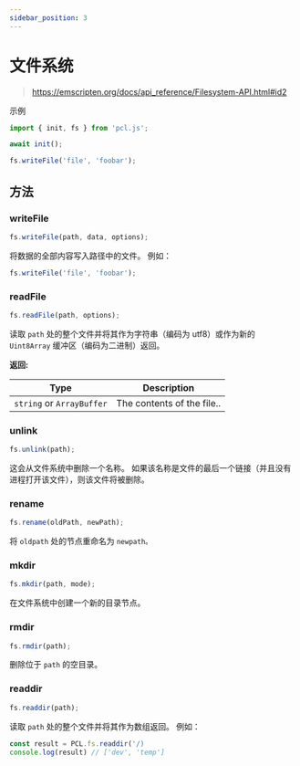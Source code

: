 ```yaml
---
sidebar_position: 3
---
```


# 文件系统

> https://emscripten.org/docs/api_reference/Filesystem-API.html#id2

示例

```ts showLineNumbers
import { init, fs } from 'pcl.js';

await init();

fs.writeFile('file', 'foobar');
```

## 方法

### writeFile

```ts
fs.writeFile(path, data, options);
```

将数据的全部内容写入路径中的文件。 例如：

```ts
fs.writeFile('file', 'foobar');
```

### readFile

```ts
fs.readFile(path, options);
```

读取 `path` 处的整个文件并将其作为字符串（编码为 utf8）或作为新的 `Uint8Array` 缓冲区（编码为二进制）返回。

**返回:**

| Type                      | Description                |
| ------------------------- | -------------------------- |
| `string` or `ArrayBuffer` | The contents of the file.. |

### unlink

```ts
fs.unlink(path);
```

这会从文件系统中删除一个名称。 如果该名称是文件的最后一个链接（并且没有进程打开该文件），则该文件将被删除。

### rename

```ts
fs.rename(oldPath, newPath);
```

将 `oldpath` 处的节点重命名为 `newpath。`

### mkdir

```ts
fs.mkdir(path, mode);
```

在文件系统中创建一个新的目录节点。

### rmdir

```ts
fs.rmdir(path);
```

删除位于 `path` 的空目录。

### readdir

```ts
fs.readdir(path);
```

读取 `path` 处的整个文件并将其作为数组返回。 例如：

```ts showLineNumbers
const result = PCL.fs.readdir('/)
console.log(result) // ['dev', 'temp']
```

